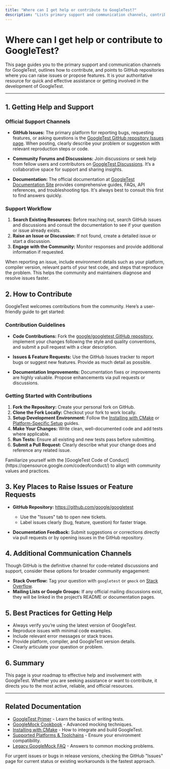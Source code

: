 ```yaml
---
title: "Where can I get help or contribute to GoogleTest?"
description: "Lists primary support and communication channels, contribution guidelines, and pointers to GitHub repositories for raising issues or suggesting features. Directs users to the quickest and most authoritative help resources."
---
```


# Where can I get help or contribute to GoogleTest?

This page guides you to the primary support and communication channels for GoogleTest, outlines how to contribute, and points to GitHub repositories where you can raise issues or propose features. It is your authoritative resource for quick and effective assistance or getting involved in the development of GoogleTest.

---

## 1. Getting Help and Support

### Official Support Channels
- **GitHub Issues:** The primary platform for reporting bugs, requesting features, or asking questions is the [GoogleTest GitHub repository Issues page](https://github.com/google/googletest/issues). When posting, clearly describe your problem or suggestion with relevant reproduction steps or code.

- **Community Forums and Discussions:** Join discussions or seek help from fellow users and contributors on [GoogleTest Discussions](https://github.com/google/googletest/discussions). It’s a collaborative space for support and sharing insights.

- **Documentation:** The official documentation at [GoogleTest Documentation Site](https://google.github.io/googletest/) provides comprehensive guides, FAQs, API references, and troubleshooting tips. It's always best to consult this first to find answers quickly.

### Support Workflow
1. **Search Existing Resources:** Before reaching out, search GitHub issues and discussions and consult the documentation to see if your question or issue already exists.
2. **Raise an Issue or Discussion:** If not found, create a detailed issue or start a discussion.
3. **Engage with the Community:** Monitor responses and provide additional information if requested.

<Tip>
When reporting an issue, include environment details such as your platform, compiler version, relevant parts of your test code, and steps that reproduce the problem. This helps the community and maintainers diagnose and resolve issues faster.
</Tip>

## 2. How to Contribute

GoogleTest welcomes contributions from the community. Here’s a user-friendly guide to get started:

### Contribution Guidelines
- **Code Contributions:** Fork the [google/googletest GitHub repository](https://github.com/google/googletest), implement your changes following the style and quality conventions, and submit a pull request with a clear description.

- **Issues & Feature Requests:** Use the GitHub Issues tracker to report bugs or suggest new features. Provide as much detail as possible.

- **Documentation Improvements:** Documentation fixes or improvements are highly valuable. Propose enhancements via pull requests or discussions.

### Getting Started with Contributions
1. **Fork the Repository:** Create your personal fork on GitHub.
2. **Clone the Fork Locally:** Checkout your fork to work locally.
3. **Setup Development Environment:** Follow the [Installing with CMake](../getting-started/installation-and-configuration/installing-googletest-cmake) or [Platform-Specific Setup](../getting-started/installation-and-configuration/platform-specific-setup) guides.
4. **Make Your Changes:** Write clean, well-documented code and add tests where applicable.
5. **Run Tests:** Ensure all existing and new tests pass before submitting.
6. **Submit a Pull Request:** Clearly describe what your change does and reference any related issue.

<Tip>
Familiarize yourself with the [GoogleTest Code of Conduct](https://opensource.google.com/codeofconduct/) to align with community values and practices.
</Tip>

## 3. Key Places to Raise Issues or Feature Requests

- **GitHub Repository:** https://github.com/google/googletest
  - Use the "Issues" tab to open new tickets.
  - Label issues clearly (bug, feature, question) for faster triage.

- **Documentation Feedback:** Submit suggestions or corrections directly via pull requests or by opening issues in the GitHub repository.

## 4. Additional Communication Channels

Though GitHub is the definitive channel for code-related discussions and support, consider these options for broader community engagement:

- **Stack Overflow:** Tag your question with `googletest` or `gmock` on [Stack Overflow](https://stackoverflow.com/questions/tagged/googletest).
- **Mailing Lists or Google Groups:** If any official mailing discussions exist, they will be linked in the project’s README or documentation pages.

## 5. Best Practices for Getting Help

- Always verify you’re using the latest version of GoogleTest.
- Reproduce issues with minimal code examples.
- Include relevant error messages or stack traces.
- Provide platform, compiler, and GoogleTest version details.
- Clearly articulate your question or problem.

## 6. Summary

This page is your roadmap to effective help and involvement with GoogleTest. Whether you are seeking assistance or want to contribute, it directs you to the most active, reliable, and official resources.

---

## Related Documentation

- [GoogleTest Primer](../getting-started/first-test-and-validation/quickstart-primer) - Learn the basics of writing tests.
- [GoogleMock Cookbook](docs/gmock_cook_book.md) - Advanced mocking techniques.
- [Installing with CMake](../getting-started/installation-and-configuration/installing-googletest-cmake) - How to integrate and build GoogleTest.
- [Supported Platforms & Toolchains](../overview/integration-and-ecosystem/supported-platforms) - Ensure your environment compatibility.
- [Legacy GoogleMock FAQ](docs/gmock_faq.md) - Answers to common mocking problems.

<Tip>
For urgent issues or bugs in release versions, checking the GitHub "Issues" page for current status or existing workarounds is the fastest approach.
</Tip>
